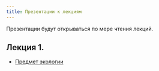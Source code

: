 ```yaml
---
title: Презентации к лекциям
---
```


Презентации будут открываться по мере чтения лекций.

<!-- ## Введение -->

<!-- - [Правила игры](Presentations/Lecture Introduction.pdf) -->

## Лекция 1.

- [Предмет экологии](Presentations//Lecture 1 2019 Предмет экологии .pdf)

<!-- ## Лекция 2. -->

<!-- - [Аутэкология](Presentations//Lecture 2.pdf) -->

<!-- ## Лекция 3. -->

<!-- - [Демэкология](Presentations//Lecture 3.pdf) -->


<!-- ## Лекция 4. -->

<!-- - [Динамика популяции](Presentations//Lecture 4.pdf) -->


<!-- ## Лекция 5. -->

<!-- - [Взаимоотношения организмов (часть 1)](Presentations//Lecture 5.pdf) -->


<!-- ## Лекция 6. -->

<!-- - [Взаимоотношения организмов (часть 2)](Presentations//Lecture 6.pdf) -->

<!-- ## Лекция 7. -->

<!-- - [Конкурентные отношения](Presentations//Lecture 7.pdf) -->


<!-- ## Лекция 8. -->

<!-- - [Трофические связи](Presentations//Lecture 8.pdf) -->



<!-- ## Лекция 9. -->

<!-- - [Симбиозы](Presentations//Lecture 9.pdf) -->



<!-- ## Лекция 10. -->

<!-- - [Структура сообщества](Presentations//Lecture 10.pdf) -->


<!-- ## Лекция 11,  12 и 13. -->

<!-- - [Экосистемы и сукцессии](Presentations//Lecture11_12 Экосистема.pdf) -->


<!-- - [Экосистемы хорологические единицы](Presentations//Lecture 13 Экосистемы хорологические единицы.pdf) -->


<!-- ## Лекция про температуру -->

<!-- - [Температура](Presentations//Temperature living systems.pdf) -->



